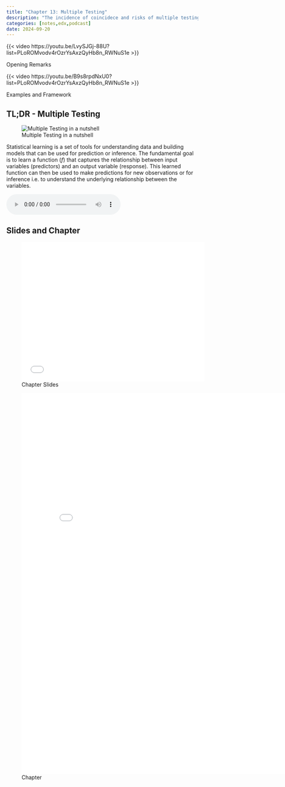 ```yaml
---
title: "Chapter 13: Multiple Testing"
description: "The incidence of coincidece and risks of multiple testing"
categories: [notes,edx,podcast]
date: 2024-09-20
---
```


::: {#fig-v1.1 .column-margin}
{{< video https://youtu.be/LvySJGj-88U?list=PLoROMvodv4rOzrYsAxzQyHb8n_RWNuS1e >}}

Opening Remarks
:::

::: {#fig-v1.2 .column-margin}
{{< video https://youtu.be/B9s8rpdNxU0?list=PLoROMvodv4rOzrYsAxzQyHb8n_RWNuS1e >}}

Examples and Framework
:::



::: {.callout-tip}  

## TL;DR - Multiple Testing {.unnumbered}

![Multiple Testing in a nutshell](/images/in_a_nutshell.jpg)

Statistical learning is a set of tools for understanding data and building models that can be used for prediction or inference. The fundamental goal is to learn a function $(f)$ that captures the relationship between input variables (predictors) and an output variable (response). This learned function can then be used to make predictions for new observations or for inference i.e. to understand the underlying relationship between the variables.

<audio controls="1">
  <source src="podcast.mp3" data-external="1" type="audio/mpeg">
  </source>
</audio>

:::




## Slides and Chapter

![Chapter Slides](slides.pdf){.col-page width="5in" height="3.8in"}

![Chapter](ch13.pdf){.col-page width="800px" height="1000px"}